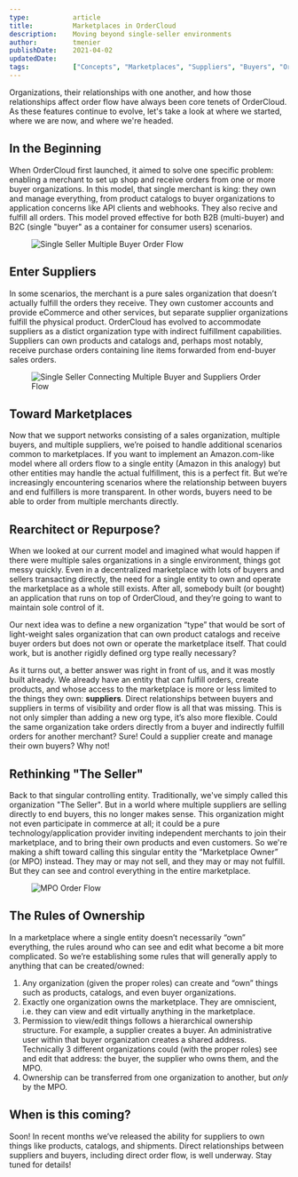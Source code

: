 ```yaml
---
type:           article
title:          Marketplaces in OrderCloud
description:    Moving beyond single-seller environments
author:         tmenier
publishDate:    2021-04-02
updatedDate:    
tags:           ["Concepts", "Marketplaces", "Suppliers", "Buyers", "Orders"]
---
```


Organizations, their relationships with one another, and how those relationships affect order flow have always been core tenets of OrderCloud. As these features continue to evolve, let's take a look at where we started, where we are now, and where we're headed.

## In the Beginning
When OrderCloud first launched, it aimed to solve one specific problem: enabling a merchant to set up shop and receive orders from one or more buyer organizations. In this model, that single merchant is king: they own and manage everything, from product catalogs to buyer organizations to application concerns like API clients and webhooks. They also recive and fulfill all orders. This model proved effective for both B2B (multi-buyer) and B2C (single "buyer" as a container for consumer users) scenarios.

<figure class="blog-figure">
<img src="/images/knowledge-base/inline/marketplaces-in-ordercloud/orderflow1.png" alt="Single Seller Multiple Buyer Order Flow"/>
</figure>

## Enter Suppliers
In some scenarios, the merchant is a pure sales organization that doesn’t actually fulfill the orders they receive. They own customer accounts and provide eCommerce and other services, but separate supplier organizations fulfill the physical product. OrderCloud has evolved to accommodate suppliers as a distict organization type with indirect fulfillment capabilities. Suppliers can own products and catalogs and, perhaps most notably, receive purchase orders containing line items forwarded from end-buyer sales orders.

<figure class="blog-figure">
<img src="/images/knowledge-base/inline/marketplaces-in-ordercloud/orderflow3.png" alt="Single Seller Connecting Multiple Buyer and Suppliers Order Flow"/>
</figure>

## Toward Marketplaces
Now that we support networks consisting of a sales organization, multiple buyers, and multiple suppliers, we’re poised to handle additional scenarios common to marketplaces. If you want to implement an Amazon.com-like model where all orders flow to a single entity (Amazon in this analogy) but other entities may handle the actual fulfillment, this is a perfect fit. But we’re increasingly encountering scenarios where the relationship between buyers and end fulfillers is more transparent. In other words, buyers need to be able to order from multiple merchants directly.

## Rearchitect or Repurpose?
When we looked at our current model and imagined what would happen if there were multiple sales organizations in a single environment, things got messy quickly. Even in a decentralized marketplace with lots of buyers and sellers transacting directly, the need for a single entity to own and operate the marketplace as a whole still exists. After all, somebody built (or bought) an application that runs on top of OrderCloud, and they’re going to want to maintain sole control of it.

Our next idea was to define a new organization “type” that would be sort of light-weight sales organization that can own product catalogs and receive buyer orders but does not own or operate the marketplace itself. That could work, but is another rigidly defined org type really necessary?

As it turns out, a better answer was right in front of us, and it was mostly built already. We already have an entity that can fulfill orders, create products, and whose access to the marketplace is more or less limited to the things they own: **suppliers**. Direct relationships between buyers and suppliers in terms of visibility and order flow is all that was missing. This is not only simpler than adding a new org type, it’s also more flexible. Could the same organization take orders directly from a buyer and indirectly fulfill orders for another merchant? Sure! Could a supplier create and manage their own buyers? Why not!

## Rethinking "The Seller"
Back to that singular controlling entity. Traditionally, we've simply called this organization "The Seller". But in a world where multiple suppliers are selling directly to end buyers, this no longer makes sense. This organization might not even participate in commerce at all; it could be a pure technology/application provider inviting independent merchants to join their marketplace, and to bring their own products and even customers. So we're making a shift toward calling this singular entity the “Marketplace Owner” (or MPO) instead. They may or may not sell, and they may or may not fulfill. But they can see and control everything in the entire marketplace.

<figure class="blog-figure">
<img src="/images/knowledge-base/inline/marketplaces-in-ordercloud/orderflow2.png" alt="MPO Order Flow"/>
</figure>

## The Rules of Ownership
In a marketplace where a single entity doesn’t necessarily “own” everything, the rules around who can see and edit what become a bit more complicated. So we’re establishing some rules that will generally apply to anything that can be created/owned:

1. Any organization (given the proper roles) can create and “own” things such as products, catalogs, and even buyer organizations.
2. Exactly one organization owns the marketplace. They are omniscient, i.e. they can view and edit virtually anything in the marketplace.
3. Permission to view/edit things follows a hierarchical ownership structure. For example, a supplier creates a buyer. An administrative user within that buyer organization creates a shared address. Technically 3 different organizations could (with the proper roles) see and edit that address: the buyer, the supplier who owns them, and the MPO.
4. Ownership can be transferred from one organization to another, but _only_ by the MPO.

## When is this coming?
Soon! In recent months we’ve released the ability for suppliers to own things like products, catalogs, and shipments. Direct relationships between suppliers and buyers, including direct order flow, is well underway. Stay tuned for details!

